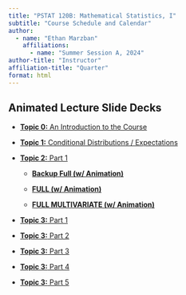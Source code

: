 ```yaml
---
title: "PSTAT 120B: Mathematical Statistics, I"
subtitle: "Course Schedule and Calendar"
author:
  - name: "Ethan Marzban"
    affiliations:
      - name: "Summer Session A, 2024"
author-title: "Instructor"
affiliation-title: "Quarter"
format: html
---
```



## Animated Lecture Slide Decks

-   <a href="../Files/Lectures/0_Why_Stats_animated.pdf" target="_blank">**Topic 0:** An Introduction to the Course </a>

-   <a href="../Files/Lectures/1_Cond_Expec_Dist_animated.pdf" target="_blank">**Topic 1:** Conditional Distributions / Expectations </a>

-   <a href="../Files/Lectures/Part_1_Animated.pdf" target="_blank">**Topic 2:** Part 1</a>

    -   <a href="../Files/Lectures/2_Transformations_Full.pdf" target="_blank">**Backup Full (w/ Animation)**</a>
    
    -   <a href="../Files/Lectures/2_Transformations.pdf" target="_blank">**FULL (w/ Animation)**</a>
    
    -   <a href="../Files/Lectures/2_Transformations_Multi_Animated.pdf" target="_blank">**FULL MULTIVARIATE (w/ Animation)**</a>
    
    
    
-   <a href="../Files/Lectures/3_Estimation_P1_Animated.pdf" target="_blank">**Topic 3:** Part 1</a>

-   <a href="../Files/Lectures/3_Estimation2_Animated.pdf" target="_blank">**Topic 3:** Part 2</a>

-   <a href="../Files/Lectures/3_Estimation3_Animated.pdf" target="_blank">**Topic 3:** Part 3</a>

-   <a href="../Files/Lectures/3_Estimation4_Animated.pdf" target="_blank">**Topic 3:** Part 4</a>

-   <a href="../Files/Lectures/3_Estimation5_Animated.pdf" target="_blank">**Topic 3:** Part 5</a>
